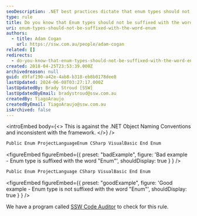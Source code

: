 ```yaml
---
seoDescription: .NET best practices dictate that enum types should not be suffixed with the word "Enum".
type: rule
title: Do you know that Enum types should not be suffixed with the word "Enum"?
uri: enum-types-should-not-be-suffixed-with-the-word-enum
authors:
  - title: Adam Cogan
    url: https://ssw.com.au/people/adam-cogan
related: []
redirects:
  - do-you-know-that-enum-types-should-not-be-suffixed-with-the-word-enum
created: 2018-04-25T23:53:39.000Z
archivedreason: null
guid: d9faf190-a42e-4ab8-b318-eb8b0178dee8
lastUpdated: 2024-06-08T03:27:17.000Z
lastUpdatedBy: Brady Stroud [SSW]
lastUpdatedByEmail: bradystroud@ssw.com.au
createdBy: TiagoAraujo
createdByEmail: TiagoAraujo@ssw.com.au
isArchived: false
---
```


<introEmbed
  body={<>
This is against the .NET Object Naming Conventions and inconsistent with the framework.
  </>}
/>
```csharp
Public Enum ProjectLanguageEnum CSharp VisualBasic End Enum
```

<figureEmbed figureEmbed={{
  preset: "badExample",
  figure: 'Bad example - Enum type is suffixed with the word "Enum"',
  shouldDisplay: true
} } />


```csharp
Public Enum ProjectLanguage CSharp VisualBasic End Enum
```

<figureEmbed figureEmbed={{
  preset: "goodExample",
  figure: 'Good example - Enum type is not suffixed with the word "Enum"',
  shouldDisplay: true
} } />


We have a program called [SSW Code Auditor](https://www.ssw.com.au/ssw/CodeAuditor/) to check for this rule.
